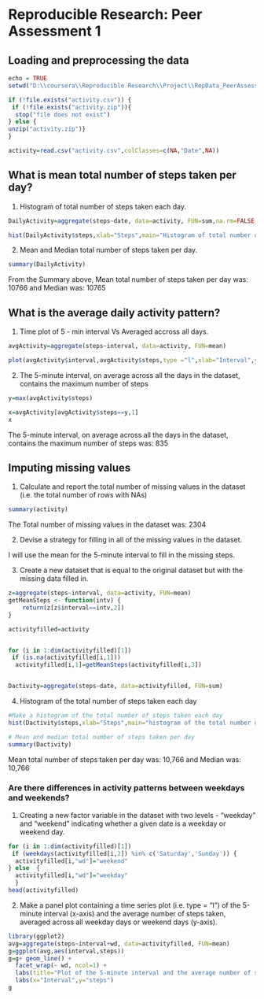 # Reproducible Research: Peer Assessment 1

## Loading and preprocessing the data

```r
echo = TRUE
setwd("D:\\coursera\\Reproducible Research\\Project\\RepData_PeerAssessment1")

if (!file.exists("activity.csv")) {
 if (!file.exists("activity.zip")){
  stop("file does not exist")
} else {
unzip("activity.zip")}
}

activity=read.csv("activity.csv",colClasses=c(NA,"Date",NA))
```

## What is mean total number of steps taken per day?

1. Histogram of total number of steps taken each day.
```r
DailyActivity=aggregate(steps~date, data=activity, FUN=sum,na.rm=FALSE, na.action=NULL)

hist(DailyActivity$steps,xlab="Steps",main="Histogram of total number of steps taken each day",col="blue")
```

2. Mean and Median total number of steps taken per day.
```r
summary(DailyActivity)
```
From the Summary above, Mean  total number of steps taken per day was: 10766 and Median was: 10765

## What is the average daily activity pattern?

1. Time plot of 5 - min interval Vs Averaged accross all days.
```r
avgActivity=aggregate(steps~interval, data=activity, FUN=mean)

plot(avgActivity$interval,avgActivity$steps,type ="l",xlab="Interval",ylab="Steps",main="Time plot of 5 - min interval Vs Averaged accross all days")
```

2. The 5-minute interval, on average across all the days in the dataset, contains the maximum number of steps
```r
y=max(avgActivity$steps)

x=avgActivity[avgActivity$steps==y,1]
x
```
The 5-minute interval, on average across all the days in the dataset, contains the maximum number of steps was: 835

## Imputing missing values

1. Calculate and report the total number of missing values in the dataset (i.e. the total number of rows with NAs)
```r
summary(activity)
```
The Total number of missing values in the dataset was: 2304

2. Devise a strategy for filling in all of the missing values in the dataset.

  I will use the mean for the 5-minute interval to fill in the missing steps.

3. Create a new dataset that is equal to the original dataset but with the missing data filled in.
```r
z=aggregate(steps~interval, data=activity, FUN=mean)
getMeanSteps <- function(intv) {
    return(z[z$interval==intv,2])
}

activityfilled=activity


for (i in 1:dim(activityfilled)[1])
 if (is.na(activityfilled[i,1]))
  activityfilled[i,1]=getMeanSteps(activityfilled[i,3])


Dactivity=aggregate(steps~date, data=activityfilled, FUN=sum)
```
4.  Histogram of the total number of steps taken each day
```r
#Make a histogram of the total number of steps taken each day
hist(Dactivity$steps,xlab="Steps",main="histogram of the total number of steps taken each day",col="blue")

# Mean and median total number of steps taken per day
summary(Dactivity)
```
Mean total number of steps taken per day was: 10,766 and Median was: 10,766

### Are there differences in activity patterns between weekdays and weekends?

1.  Creating a new factor variable in the dataset with two levels - "weekday" and "weekend" indicating whether a given date is a weekday or weekend day.
```r
for (i in 1:dim(activityfilled)[1])
 if (weekdays(activityfilled[i,2]) %in% c('Saturday','Sunday')) {
  activityfilled[i,"wd"]="weekend"
} else  {
  activityfilled[i,"wd"]="weekday"
  }
head(activityfilled)
```

2.  Make a panel plot containing a time series plot (i.e. type = "l") of the 5-minute interval (x-axis) and the average number of steps taken, averaged across all weekday days or weekend days (y-axis).
```r
library(ggplot2)
avg=aggregate(steps~interval+wd, data=activityfilled, FUN=mean)
g=ggplot(avg,aes(interval,steps))
g=g+ geom_line() +
  facet_wrap(~ wd, ncol=1) + 
  labs(title="Plot of the 5-minute interval and the average number of steps taken")  +
  labs(x="Interval",y="steps") 
g

```

